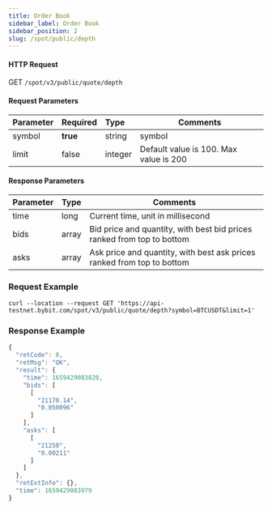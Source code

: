 ```yaml
---
title: Order Book
sidebar_label: Order Book
sidebar_position: 2
slug: /spot/public/depth
---
```



#### HTTP Request
GET <code>/spot/v3/public/quote/depth</code>

#### Request Parameters
| Parameter | Required | Type | Comments|
|:----- |:-------|:-----|------ |
|symbol	| **true** | string | symbol |
|limit | false | integer | Default value is 100. Max value is 200 |

#### Response Parameters
| Parameter | Type | Comments|
|:----- |:-----|----- |
| time | long |  Current time, unit in millisecond |
| bids | array | Bid price and quantity, with best bid prices ranked from top to bottom |
| asks | array | Ask price and quantity, with best ask prices ranked from top to bottom |

### Request Example

<Tabs>
<TabItem value="console" label="Console">

```http
curl --location --request GET 'https://api-testnet.bybit.com/spot/v3/public/quote/depth?symbol=BTCUSDT&limit=1'
```

</TabItem>
</Tabs>

### Response Example

```javascript
{
  "retCode": 0,
  "retMsg": "OK",
  "result": {
    "time": 1659429083820,
    "bids": [
      [
        "21170.14",
        "0.050096"
      ]
    ],
    "asks": [
      [
        "21250",
        "0.00211"
      ]
    ]
  },
  "retExtInfo": {},
  "time": 1659429083979
}
```

